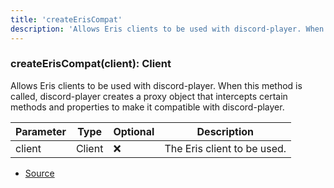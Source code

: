 ```yaml
---
title: 'createErisCompat'
description: 'Allows Eris clients to be used with discord-player. When this method is called, discord-player creates a proxy object that intercepts certain methods and properties to make it compatible with discord-player.'
---
```


### createErisCompat(client): Client

Allows Eris clients to be used with discord-player. When this method is called, discord-player creates a proxy object that intercepts certain methods and properties to make it compatible with discord-player.

| Parameter | Type   | Optional | Description                 |
| --------- | ------ | -------- | --------------------------- |
| client    | Client | ❌       | The Eris client to be used. |

- [Source](https://github.com/androz2091/discord-player/blob/ce04b3f4c6671029ce4d4aa9090e56ac7e7f5666/packages/discord-player/src/compat/createErisCompat.ts#L52)
